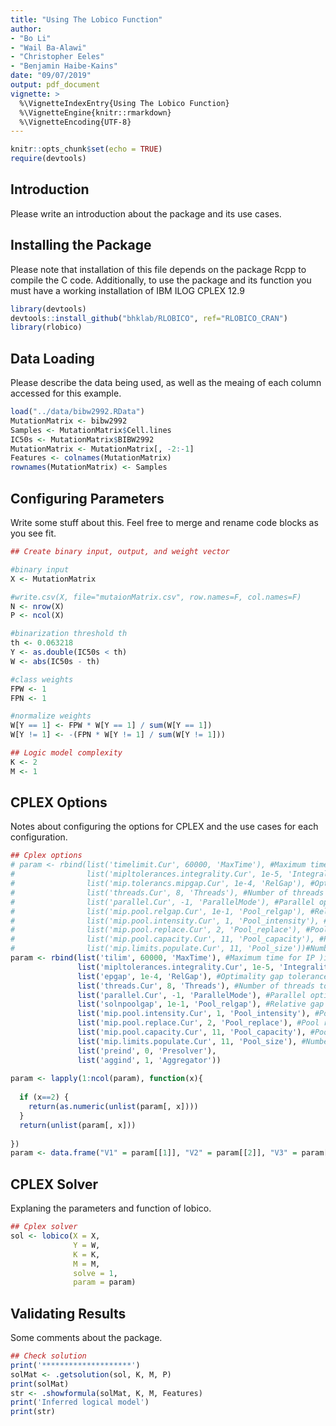 ```yaml
---
title: "Using The Lobico Function"
author:
- "Bo Li"
- "Wail Ba-Alawi"
- "Christopher Eeles"
- "Benjamin Haibe-Kains"
date: "09/07/2019"
output: pdf_document
vignette: >
  %\VignetteIndexEntry{Using The Lobico Function} 
  %\VignetteEngine{knitr::rmarkdown} 
  %\VignetteEncoding{UTF-8}
---
```


```r
knitr::opts_chunk$set(echo = TRUE)
require(devtools)
```

## Introduction

Please write an introduction about the package and its use cases.

## Installing the Package

Please note that installation of this file depends on the package Rcpp to compile the C code. Additionally, to use the package and its function you must have a working installation of IBM ILOG CPLEX 12.9

```r
library(devtools)
devtools::install_github("bhklab/RLOBICO", ref="RLOBICO_CRAN")
library(rlobico)
```

## Data Loading
  
Please describe the data being used, as well as the meaing of each column accessed for this example.

```r
load("../data/bibw2992.RData")
MutationMatrix <- bibw2992
Samples <- MutationMatrix$Cell.lines
IC50s <- MutationMatrix$BIBW2992
MutationMatrix <- MutationMatrix[, -2:-1]
Features <- colnames(MutationMatrix)
rownames(MutationMatrix) <- Samples
```

## Configuring Parameters

Write some stuff about this. Feel free to merge and rename code blocks as you see fit.

```r
## Create binary input, output, and weight vector

#binary input
X <- MutationMatrix

#write.csv(X, file="mutaionMatrix.csv", row.names=F, col.names=F)
N <- nrow(X)
P <- ncol(X)

#binarization threshold th
th <- 0.063218
Y <- as.double(IC50s < th)
W <- abs(IC50s - th)

#class weights
FPW <- 1
FPN <- 1

#normalize weights
W[Y == 1] <- FPW * W[Y == 1] / sum(W[Y == 1])
W[Y != 1] <- -(FPN * W[Y != 1] / sum(W[Y != 1]))

## Logic model complexity
K <- 2
M <- 1
```


## CPLEX Options

Notes about configuring the options for CPLEX and the use cases for each configuration.

```r
## Cplex options
# param <- rbind(list('timelimit.Cur', 60000, 'MaxTime'), #Maximum time for IP )in seconds)
#                list('mipltolerances.integrality.Cur', 1e-5, 'Integrality'), #Integrality constraint; default = 1e-5 (see cplex.Param.mip.tolerances.integrality.Help)
#                list('mip.tolerancs.mipgap.Cur', 1e-4, 'RelGap'), #Optimality gap tolerance; default = 1e-4 (0.01% of optimal solution, set to 0.05, 5% for early termination, approximate solution) (see cplex.Param.mip.tolerances.mipgap.Help)
#                list('threads.Cur', 8, 'Threads'), #Number of threads to use (default = 0, automatic) (see cplex.Param.threads.Help)
#                list('parallel.Cur', -1, 'ParallelMode'), #Parallel optimization mode, -1 = opportunistic 0 = automatic 1 = deterministic (see plex.Param.parallel.Help)
#                list('mip.pool.relgap.Cur', 1e-1, 'Pool_relgap'), #Relative gap for suboptimal solutions in the pool; default 0.1 (10%)
#                list('mip.pool.intensity.Cur', 1, 'Pool_intensity'), #Pool intensity; default 1 = mild: generate few solutions quickly (see cplex.Param.mip.pool.intensity.Help)
#                list('mip.pool.replace.Cur', 2, 'Pool_replace'), #Pool replacement strategy; default 2 = replace least diverse solutions (see cplex.Param.mip.pool.replace.Help)
#                list('mip.pool.capacity.Cur', 11, 'Pool_capacity'), #Pool capacity; default 11 = best + 10 (see cplex.Param.mip.pool.replace.Help)
#                list('mip.limits.populate.Cur', 11, 'Pool_size'))#Number of solutions generated; default 11 = best + 10 (see cplex.Param.mip.limits.populate.Help)
param <- rbind(list('tilim', 60000, 'MaxTime'), #Maximum time for IP )in seconds)
               list('mipltolerances.integrality.Cur', 1e-5, 'Integrality'), #Integrality constraint; default = 1e-5 (see cplex.Param.mip.tolerances.integrality.Help)
               list('epgap', 1e-4, 'RelGap'), #Optimality gap tolerance; default = 1e-4 (0.01% of optimal solution, set to 0.05, 5% for early termination, approximate solution) (see cplex.Param.mip.tolerances.mipgap.Help)
               list('threads.Cur', 8, 'Threads'), #Number of threads to use (default = 0, automatic) (see cplex.Param.threads.Help)
               list('parallel.Cur', -1, 'ParallelMode'), #Parallel optimization mode, -1 = opportunistic 0 = automatic 1 = deterministic (see plex.Param.parallel.Help)
               list('solnpoolgap', 1e-1, 'Pool_relgap'), #Relative gap for suboptimal solutions in the pool; default 0.1 (10%)
               list('mip.pool.intensity.Cur', 1, 'Pool_intensity'), #Pool intensity; default 1 = mild: generate few solutions quickly (see cplex.Param.mip.pool.intensity.Help)
               list('mip.pool.replace.Cur', 2, 'Pool_replace'), #Pool replacement strategy; default 2 = replace least diverse solutions (see cplex.Param.mip.pool.replace.Help)
               list('mip.pool.capacity.Cur', 11, 'Pool_capacity'), #Pool capacity; default 11 = best + 10 (see cplex.Param.mip.pool.replace.Help)
               list('mip.limits.populate.Cur', 11, 'Pool_size'), #Number of solutions generated; default 11 = best + 10 (see cplex.Param.mip.limits.populate.Help)
               list('preind', 0, 'Presolver'),
               list('aggind', 1, 'Aggregator'))
               
param <- lapply(1:ncol(param), function(x){
  
  if (x==2) {
    return(as.numeric(unlist(param[, x])))
  }
  return(unlist(param[, x]))
  
})
param <- data.frame("V1" = param[[1]], "V2" = param[[2]], "V3" = param[[3]])
```

## CPLEX Solver

Explaning the parameters and function of lobico.

```r
## Cplex solver
sol <- lobico(X = X,
              Y = W,
              K = K,
              M = M,
              solve = 1,
              param = param)
```

## Validating Results

Some comments about the package.

```r
## Check solution
print('********************')
solMat <- .getsolution(sol, K, M, P)
print(solMat)
str <- .showformula(solMat, K, M, Features)
print('Inferred logical model')
print(str)
```
